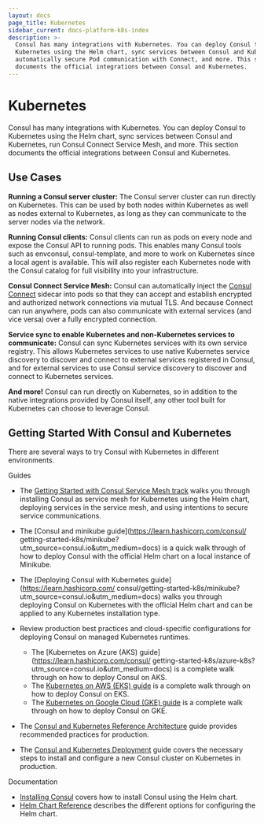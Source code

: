 ```yaml
---
layout: docs
page_title: Kubernetes
sidebar_current: docs-platform-k8s-index
description: >-
  Consul has many integrations with Kubernetes. You can deploy Consul to
  Kubernetes using the Helm chart, sync services between Consul and Kubernetes,
  automatically secure Pod communication with Connect, and more. This section
  documents the official integrations between Consul and Kubernetes.
---
```


# Kubernetes

Consul has many integrations with Kubernetes. You can deploy Consul
to Kubernetes using the Helm chart, sync services between Consul and
Kubernetes, run Consul Connect Service Mesh, and more.
This section documents the official integrations between Consul and Kubernetes.

## Use Cases

**Running a Consul server cluster:** The Consul server cluster can run directly
on Kubernetes. This can be used by both nodes within Kubernetes as well as
nodes external to Kubernetes, as long as they can communicate to the server
nodes via the network.

**Running Consul clients:** Consul clients can run as pods on every node
and expose the Consul API to running pods. This enables many Consul tools
such as envconsul, consul-template, and more to work on Kubernetes since a
local agent is available. This will also register each Kubernetes node with
the Consul catalog for full visibility into your infrastructure.

**Consul Connect Service Mesh:**
Consul can automatically inject the [Consul Connect](/docs/connect/index.html)
sidecar into pods so that they can accept and establish encrypted
and authorized network connections via mutual TLS. And because Connect
can run anywhere, pods can also communicate with external services (and
vice versa) over a fully encrypted connection.

**Service sync to enable Kubernetes and non-Kubernetes services to communicate:**
Consul can sync Kubernetes services with its own service registry. This allows
Kubernetes services to use native Kubernetes service discovery to discover
and connect to external services registered in Consul, and for external services
to use Consul service discovery to discover and connect to Kubernetes services.

**And more!** Consul can run directly on Kubernetes, so in addition to the
native integrations provided by Consul itself, any other tool built for
Kubernetes can choose to leverage Consul.

## Getting Started With Consul and Kubernetes

There are several ways to try Consul with Kubernetes in different environments.

Guides

- The [Getting Started with Consul Service Mesh track](https://learn.hashicorp.com/consul/gs-consul-service-mesh/understand-consul-service-mesh?utm_source=WEBSITE&utm_medium=WEB_IO&utm_offer=ARTICLE_PAGE&utm_content=DOCS)
  walks you through installing Consul as service mesh for Kubernetes using the Helm
  chart, deploying services in the service mesh, and using intentions to secure service
  communications.

- The [Consul and minikube guide](https://learn.hashicorp.com/consul/
  getting-started-k8s/minikube?utm_source=consul.io&utm_medium=docs) is a quick walk through of how to deploy Consul with the official Helm chart on a local instance of Minikube.

- The [Deploying Consul with Kubernetes guide](https://learn.hashicorp.com/
  consul/getting-started-k8s/minikube?utm_source=consul.io&utm_medium=docs)
  walks you through deploying Consul on Kubernetes with the official Helm chart and can be applied to any Kubernetes installation type.

- Review production best practices and cloud-specific configurations for deploying Consul on managed Kubernetes runtimes.

  - The [Kubernetes on Azure (AKS) guide](https://learn.hashicorp.com/consul/
    getting-started-k8s/azure-k8s?utm_source=consul.io&utm_medium=docs) is a complete walk through on how to deploy Consul on AKS.
  - The [Kubernetes on AWS (EKS) guide](https://learn.hashicorp.com/consul/kubernetes/aws-k8s?utm_source=consul.io&utm_medium=docs) is a complete walk through on how to deploy Consul on EKS.
  - The [Kubernetes on Google Cloud (GKE) guide](https://learn.hashicorp.com/consul/kubernetes/google-cloud-k8s?utm_source=consul.io&utm_medium=docs) is a complete walk through on how to deploy Consul on GKE.

- The [Consul and Kubernetes Reference Architecture](https://learn.hashicorp.com/consul/day-1-operations/kubernetes-reference?utm_source=consul.io&utm_medium=docs) guide provides recommended practices for production.

- The [Consul and Kubernetes Deployment](https://learn.hashicorp.com/consul/day-1-operations/kubernetes-deployment-guide?utm_source=consul.io&utm_medium=docs) guide covers the necessary steps to install and configure a new Consul cluster on Kubernetes in production.

Documentation

- [Installing Consul](/docs/platform/k8s/run.html) covers how to install Consul using the Helm chart.
- [Helm Chart Reference](/docs/platform/k8s/helm.html) describes the different options for configuring the Helm chart.
